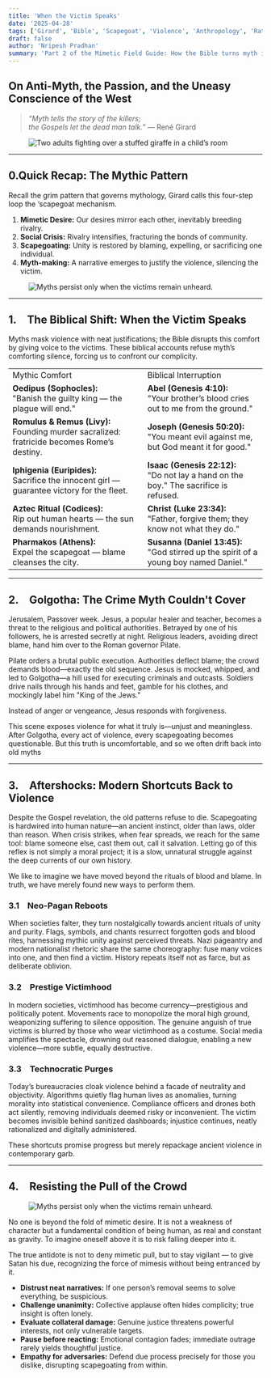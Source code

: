 ```yaml
---
title: 'When the Victim Speaks'
date: '2025-04-28'
tags: ['Girard', 'Bible', 'Scapegoat', 'Violence', 'Anthropology', 'Rationalism']
draft: false
author: 'Nripesh Pradhan'
summary: 'Part 2 of the Mimetic Field Guide: How the Bible turns myth inside-out, the radical shift when victims testify, and why modern crowds still flinch from its implications.'
---
```


## On Anti-Myth, the Passion, and the Uneasy Conscience of the West

> _“Myth tells the story of the killers;  
> the Gospels let the dead man talk.”_ — René Girard

<figure className="max-w-sm w-full ml-0">
  <img
    src="/static/blog/dead-speak.png"
    alt="Two adults fighting over a stuffed giraffe in a child’s room"
  />
</figure>

---

## 0.Quick Recap: The Mythic Pattern

Recall the grim pattern that governs mythology, Girard calls this four-step loop the ‘scapegoat mechanism.

1. **Mimetic Desire:** Our desires mirror each other, inevitably breeding rivalry.
2. **Social Crisis:** Rivalry intensifies, fracturing the bonds of community.
3. **Scapegoating:** Unity is restored by blaming, expelling, or sacrificing one individual.
4. **Myth-making:** A narrative emerges to justify the violence, silencing the victim.

<figure className="w-full mx-auto">
  <img
    src="/static/blog/mimetic-crisis.png"
    alt="Myths persist only when the victims remain unheard."
  />
</figure>

---

## 1. The Biblical Shift: When the Victim Speaks

Myths mask violence with neat justifications; the Bible disrupts this comfort by giving voice to the victims. These biblical accounts refuse myth’s comforting silence, forcing us to confront our complicity.

<table>

  <tbody>
  <tr class="text-xl">
      <td>Mythic Comfort</td>
      <td>Biblical Interruption</td>
      </tr>
    <tr>
      <td><strong>Oedipus (Sophocles):</strong><br/>"Banish the guilty king — the plague will end."</td>
      <td><strong>Abel (Genesis 4:10):</strong><br/>"Your brother’s blood cries out to me from the ground."</td>
    </tr>
    <tr>
      <td><strong>Romulus &amp; Remus (Livy):</strong><br/>Founding murder sacralized: fratricide becomes Rome’s destiny.</td>
      <td><strong>Joseph (Genesis 50:20):</strong><br/>"You meant evil against me, but God meant it for good."</td>
    </tr>
    <tr>
      <td><strong>Iphigenia (Euripides):</strong><br/>Sacrifice the innocent girl — guarantee victory for the fleet.</td>
      <td><strong>Isaac (Genesis 22:12):</strong><br/>"Do not lay a hand on the boy." The sacrifice is refused.</td>
    </tr>
    <tr>
      <td><strong>Aztec Ritual (Codices):</strong><br/>Rip out human hearts — the sun demands nourishment.</td>
      <td><strong>Christ (Luke 23:34):</strong><br/>"Father, forgive them; they know not what they do."</td>
    </tr>
    <tr>
      <td><strong>Pharmakos (Athens):</strong><br/>Expel the scapegoat — blame cleanses the city.</td>
      <td><strong>Susanna (Daniel 13:45):</strong><br/>"God stirred up the spirit of a young boy named Daniel."</td>
    </tr>
  </tbody>
</table>

---

## 2. Golgotha: The Crime Myth Couldn't Cover

Jerusalem, Passover week. Jesus, a popular healer and teacher, becomes a threat to the religious and political authorities. Betrayed by one of his followers, he is arrested secretly at night. Religious leaders, avoiding direct blame, hand him over to the Roman governor Pilate.

Pilate orders a brutal public execution. Authorities deflect blame; the crowd demands blood—exactly the old sequence. Jesus is mocked, whipped, and led to Golgotha—a hill used for executing criminals and outcasts. Soldiers drive nails through his hands and feet, gamble for his clothes, and mockingly label him "King of the Jews."

Instead of anger or vengeance, Jesus responds with forgiveness.

This scene exposes violence for what it truly is—unjust and meaningless. After Golgotha, every act of violence, every scapegoating becomes questionable. But this truth is uncomfortable, and so we often drift back into old myths

---

## 3. Aftershocks: Modern Shortcuts Back to Violence

Despite the Gospel revelation, the old patterns refuse to die. Scapegoating is hardwired into human nature—an ancient instinct, older than laws, older than reason. When crisis strikes, when fear spreads, we reach for the same tool: blame someone else, cast them out, call it salvation. Letting go of this reflex is not simply a moral project; it is a slow, unnatural struggle against the deep currents of our own history.

We like to imagine we have moved beyond the rituals of blood and blame. In truth, we have merely found new ways to perform them.

### 3.1 Neo-Pagan Reboots

When societies falter, they turn nostalgically towards ancient rituals of unity and purity. Flags, symbols, and chants resurrect forgotten gods and blood rites, harnessing mythic unity against perceived threats. Nazi pageantry and modern nationalist rhetoric share the same choreography: fuse many voices into one, and then find a victim. History repeats itself not as farce, but as deliberate oblivion.

### 3.2 Prestige Victimhood

In modern societies, victimhood has become currency—prestigious and politically potent. Movements race to monopolize the moral high ground, weaponizing suffering to silence opposition. The genuine anguish of true victims is blurred by those who wear victimhood as a costume. Social media amplifies the spectacle, drowning out reasoned dialogue, enabling a new violence—more subtle, equally destructive.

### 3.3 Technocratic Purges

Today’s bureaucracies cloak violence behind a facade of neutrality and objectivity. Algorithms quietly flag human lives as anomalies, turning morality into statistical convenience. Compliance officers and drones both act silently, removing individuals deemed risky or inconvenient. The victim becomes invisible behind sanitized dashboards; injustice continues, neatly rationalized and digitally administered.

These shortcuts promise progress but merely repackage ancient violence in contemporary garb.

---

## 4. Resisting the Pull of the Crowd

<figure className="max-w-sm w-full ml-0">
  <img
    src="/static/blog/mob-resist.png"
    alt="Myths persist only when the victims remain unheard."
  />
</figure>

No one is beyond the fold of mimetic desire. It is not a weakness of character but a fundamental condition of being human, as real and constant as gravity. To imagine oneself above it is to risk falling deeper into it.

The true antidote is not to deny mimetic pull, but to stay vigilant — to give Satan his due, recognizing the force of mimesis without being entranced by it.

- **Distrust neat narratives:** If one person’s removal seems to solve everything, be suspicious.
- **Challenge unanimity:** Collective applause often hides complicity; true insight is often lonely.
- **Evaluate collateral damage:** Genuine justice threatens powerful interests, not only vulnerable targets.
- **Pause before reacting:** Emotional contagion fades; immediate outrage rarely yields thoughtful justice.
- **Empathy for adversaries:** Defend due process precisely for those you dislike, disrupting scapegoating from within.
